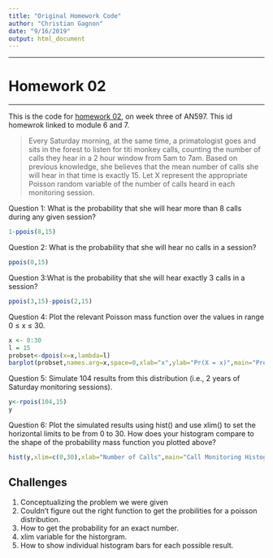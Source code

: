 ```yaml
---
title: "Original Homework Code"
author: "Christian Gagnon"
date: "9/16/2019"
output: html_document
---
```

***

# Homework 02

***

This is the code for [homework 02](https://fuzzyatelin.github.io/bioanth-stats/homework-02.html), on week three of AN597. This id homewrok linked to module 6 and 7.

>Every Saturday morning, at the same time, a primatologist goes and sits in the forest to listen for titi monkey calls, counting the number of calls they hear in a 2 hour window from 5am to 7am. Based on previous knowledge, she believes that the mean number of calls she will hear in that time is exactly 15. Let X represent the appropriate Poisson random variable of the number of calls heard in each monitoring session.

Question 1: What is the probability that she will hear more than 8 calls during any given session?
```r
1-ppois(8,15)
```

Question 2: What is the probability that she will hear no calls in a session?
```r
ppois(0,15)
```

Question 3:What is the probability that she will hear exactly 3 calls in a session?
```r
ppois(3,15)-ppois(2,15)
```


Question 4: Plot the relevant Poisson mass function over the values in range 0 ≤ x ≤ 30.
```r
x <- 0:30
l = 15
probset<-dpois(x=x,lambda=l)
barplot(probset,names.arg=x,space=0,xlab="x",ylab="Pr(X = x)",main="Probability Mass Function")
```

Question 5: Simulate 104 results from this distribution (i.e., 2 years of Saturday monitoring sessions).
```r
y<-rpois(104,15)
y
```


Question 6: Plot the simulated results using hist() and use xlim() to set the horizontal limits to be from 0 to 30. How does your histogram compare to the shape of the probability mass function you plotted above?
```r
hist(y,xlim=c(0,30),xlab="Number of Calls",main="Call Monitoring Histogram",breaks=30,col="aquamarine")
```

## Challenges

<ol>
<li>Conceptualizing the problem we were given</li>
<li>Couldn't figure out the right function to get the probilities for a poisson distribution.</li>
<li>How to get the probability for an exact number.</li>
<li>xlim variable for the historgram.</li>
<li>How to show individual histogram bars for each possible result.</li>
</ol>

